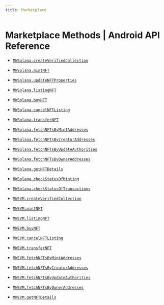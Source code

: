 ```yaml
---
title: Marketplace
---
```


# Marketplace Methods | Android API Reference
- [`MWSolana.createVerifiedCollection`](/api-reference/android/marketplace/MWSolana.createVerifiedCollection)
- [`MWSolana.mintNFT`](/api-reference/android/marketplace/MWSolana.mintNFT)
- [`MWSolana.updateNFTProperties`](/api-reference/android/marketplace/MWSolana.updateNFTProperties)
- [`MWSolana.listingNFT`](/api-reference/android/marketplace/MWSolana.listingNFT)
- [`MWSolana.buyNFT`](/api-reference/android/marketplace/MWSolana.buyNFT)
- [`MWSolana.cancelNFTListing`](/api-reference/android/marketplace/MWSolana.cancelNFTListing)
- [`MWSolana.transferNFT`](/api-reference/android/marketplace/MWSolana.transferNFT)
- [`MWSolana.fetchNFTsByMintAddresses`](/api-reference/android/marketplace/MWSolana.fetchNFTsByMintAddresses)
- [`MWSolana.fetchNFTsByCreatorAddresses`](/api-reference/android/marketplace/MWSolana.fetchNFTsByCreatorAddresses)
- [`MWSolana.fetchNFTsByUpdateAuthorities`](/api-reference/android/marketplace/MWSolana.fetchNFTsByUpdateAuthorities)
- [`MWSolana.fetchNFTsByOwnerAddresses`](/api-reference/android/marketplace/MWSolana.fetchNFTsByOwnerAddresses)
- [`MWSolana.getNFTDetails`](/api-reference/android/marketplace/MWSolana.getNFTDetails)
- [`MWSolana.checkStatusOfMinting`](/api-reference/android/marketplace/MWSolana.checkStatusOfMinting)
- [`MWSolana.checkStatusOfTransactions`](/api-reference/android/marketplace/MWSolana.checkStatusOfTransactions)


- [`MWEVM.createVerifiedCollection`](/api-reference/android/marketplace/MWEVM.createVerifiedCollection)
- [`MWEVM.mintNFT`](/api-reference/android/marketplace/MWEVM.mintNFT)
- [`MWEVM.listingNFT`](/api-reference/android/marketplace/MWEVM.listingNFT)
- [`MWEVM.buyNFT`](/api-reference/android/marketplace/MWEVM.buyNFT)
- [`MWEVM.cancelNFTListing`](/api-reference/android/marketplace/MWEVM.cancelNFTListing)
- [`MWEVM.transferNFT`](/api-reference/android/marketplace/MWEVM.transferNFT)
- [`MWEVM.fetchNFTsByMintAddresses`](/api-reference/android/marketplace/MWEVM.fetchNFTsByMintAddresses)
- [`MWEVM.fetchNFTsByCreatorAddresses`](/api-reference/android/marketplace/MWEVM.fetchNFTsByCreatorAddresses)
- [`MWEVM.fetchNFTsByUpdateAuthorities`](/api-reference/android/marketplace/MWEVM.fetchNFTsByUpdateAuthorities)
- [`MWEVM.fetchNFTsByOwnerAddresses`](/api-reference/android/marketplace/MWEVM.fetchNFTsByOwnerAddresses)
- [`MWEVM.getNFTDetails`](/api-reference/android/marketplace/MWEVM.getNFTDetails)
